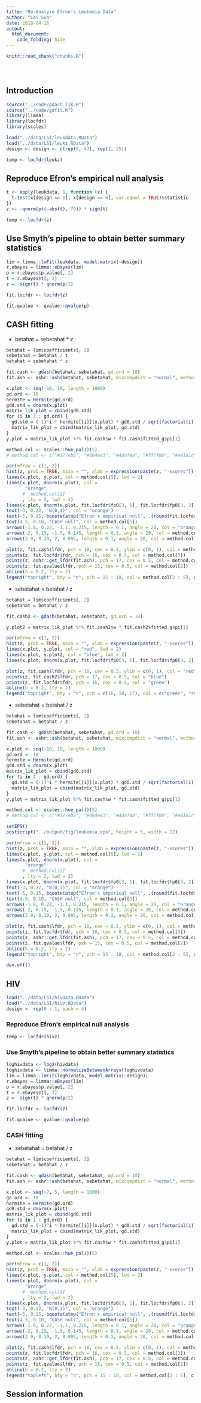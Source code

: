 ```yaml
---
title: "Re-Analyze Efron's Leukemia Data"
author: "Lei Sun"
date: 2018-04-16
output:
  html_document:
    code_folding: hide
---
```


<!-- The file analysis/chunks.R contains chunks that define default settings
shared across the workflowr files. -->
```r
knitr::read_chunk("chunks.R")
```

<!-- Update knitr chunk options -->
```r
```

<!-- Insert the date the file was last updated -->
```r
```

<!-- Insert the code version (Git commit SHA1) if Git repository exists and R
 package git2r is installed -->
```r
```

<!-- Add your analysis here -->

## Introduction

```r
source("../code/gdash_lik.R")
source("../code/gdfit.R")
library(limma)
library(locfdr)
library(scales)
```

```r
load("../data/LSI/leukdata.RData")
load("../data/LSI/leukz.RData")
design <- design <- c(rep(0, 47), rep(1, 25))
```

```r
temp <- locfdr(leukz)
```

## Reproduce Efron's empirical null analysis

```r
t <- apply(leukdata, 1, function (x) {
  t.test(x[design == 1], x[design == 0], var.equal = TRUE)$statistic
})
z <- -qnorm(pt(-abs(t), 70)) * sign(t)
```

```r
temp <- locfdr(z)
```

## Use Smyth's pipeline to obtain better summary statistics

```r
lim = limma::lmFit(leukdata, model.matrix(~design))
r.ebayes = limma::eBayes(lim)
p = r.ebayes$p.value[, 2]
t = r.ebayes$t[, 2]
z = -sign(t) * qnorm(p/2)
```

```r
fit.locfdr <- locfdr(z)
```

```r
fit.qvalue <- qvalue::qvalue(p)
```

## CASH fitting

- betahat = sebetahat * z

```r
betahat = lim$coefficients[, 2]
sebetahat = betahat / t
betahat = sebetahat * z
```

```r
fit.cash <- gdash(betahat, sebetahat, gd.ord = 10)
fit.ash <- ashr::ash(betahat, sebetahat, mixcompdist = "normal", method = "fdr")
```

```r
x.plot <- seq(-10, 10, length = 1000)
gd.ord <- 10
hermite = Hermite(gd.ord)
gd0.std = dnorm(x.plot)
matrix_lik_plot = cbind(gd0.std)
for (i in 1 : gd.ord) {
  gd.std = (-1)^i * hermite[[i]](x.plot) * gd0.std / sqrt(factorial(i))
  matrix_lik_plot = cbind(matrix_lik_plot, gd.std)
}
y.plot = matrix_lik_plot %*% fit.cash$w * fit.cash$fitted_g$pi[1]

method.col <- scales::hue_pal()(5)
# method.col <- c("#377eb8", "#984ea3", "#4daf4a", "#ff7f00", "#e41a1c")

par(mfrow = c(1, 2))
hist(z, prob = TRUE, main = "", xlab = expression(paste(z, "-scores")), cex.lab = 1.25)
lines(x.plot, y.plot, col = method.col[5], lwd = 2)
lines(x.plot, dnorm(x.plot), col = 
       "orange"
      #  method.col[2]
      , lty = 2, lwd = 2)
lines(x.plot, dnorm(x.plot, fit.locfdr$fp0[3, 1], fit.locfdr$fp0[3, 2]) * fit.locfdr$fp0[3, 3], col = method.col[3], lty = 2, lwd = 2)
text(-3, 0.22, "N(0,1)", col = "orange")
text(-5, 0.15, bquote(atop("Efron's empirical null", .(round(fit.locfdr$fp0[3, 3], 2)) %*% N(.(round(fit.locfdr$fp0[3, 1], 2)), .(round(fit.locfdr$fp0[3, 2], 2))^2))), col = method.col[3])
text(4.5, 0.10, "CASH null", col = method.col[5])
arrows(-1.8, 0.22, -1.1, 0.215, length = 0.1, angle = 20, col = "orange")
arrows(-2, 0.15, -1.5, 0.145, length = 0.1, angle = 20, col = method.col[3])
arrows(2.9, 0.10, 2, 0.095, length = 0.1, angle = 20, col = method.col[5])

plot(z, fit.cash$lfdr, pch = 18, cex = 0.5, ylim = c(0, 1), col = method.col[5], ylab = "Local FDR", xlab = expression(paste(z, "-scores")), cex.lab = 1.25)
points(z, fit.locfdr$fdr, pch = 16, cex = 0.5, col = method.col[3])
points(z, ashr::get_lfdr(fit.ash), pch = 17, cex = 0.5, col = method.col[4])
points(z, fit.qvalue$lfdr, pch = 15, cex = 0.5, col = method.col[2])
abline(h = 0.2, lty = 2)
legend("topright", bty = "n", pch = 15 : 18, col = method.col[2 : 5], c("qvalue", "locfdr", "ASH", "CASH"))
```

- sebetahat = betahat / z

```r
betahat = lim$coefficients[, 2]
sebetahat = betahat / z
```

```r
fit.cash2 <- gdash(betahat, sebetahat, gd.ord = 10)
```

```r
y.plot2 = matrix_lik_plot %*% fit.cash2$w * fit.cash2$fitted_g$pi[1]

par(mfrow = c(1, 2))
hist(z, prob = TRUE, main = "", xlab = expression(paste(z, "-scores")), cex.lab = 1.25)
lines(x.plot, y.plot, col = "red", lwd = 2)
lines(x.plot, y.plot2, col = "blue", lwd = 2)
lines(x.plot, dnorm(x.plot, fit.locfdr$fp0[3, 1], fit.locfdr$fp0[3, 2]) * fit.locfdr$fp0[3, 3], col = 'green', lty = 2, lwd = 2)

plot(z, fit.cash$lfdr, pch = 18, cex = 0.5, ylim = c(0, 1), col = "red", ylab = "Local FDR", xlab = expression(paste(z, "-scores")), cex.lab = 1.25)
points(z, fit.cash2$lfdr, pch = 17, cex = 0.5, col = "blue")
points(z, fit.locfdr$fdr, pch = 16, cex = 0.5, col = "green")
abline(h = 0.2, lty = 2)
legend("topright", bty = "n", pch = c(16, 18, 17), col = c("green", "red", "blue"), c("qvalue", "CASH: 1", "CASH: 2"))
```

- sebetahat = betahat / z

```r
betahat = lim$coefficients[, 2]
sebetahat = betahat / z
```

```r
fit.cash <- gdash(betahat, sebetahat, gd.ord = 10)
fit.ash <- ashr::ash(betahat, sebetahat, mixcompdist = "normal", method = "fdr")
```

```r
x.plot <- seq(-10, 10, length = 1000)
gd.ord <- 10
hermite = Hermite(gd.ord)
gd0.std = dnorm(x.plot)
matrix_lik_plot = cbind(gd0.std)
for (i in 1 : gd.ord) {
  gd.std = (-1)^i * hermite[[i]](x.plot) * gd0.std / sqrt(factorial(i))
  matrix_lik_plot = cbind(matrix_lik_plot, gd.std)
}
y.plot = matrix_lik_plot %*% fit.cash$w * fit.cash$fitted_g$pi[1]

method.col <- scales::hue_pal()(5)
# method.col <- c("#377eb8", "#984ea3", "#4daf4a", "#ff7f00", "#e41a1c")

setEPS()
postscript("../output/fig/leukemia.eps", height = 5, width = 12)

par(mfrow = c(1, 2))
hist(z, prob = TRUE, main = "", xlab = expression(paste(z, "-scores")), cex.lab = 1.25)
lines(x.plot, y.plot, col = method.col[5], lwd = 2)
lines(x.plot, dnorm(x.plot), col = 
       "orange"
      #  method.col[2]
      , lty = 2, lwd = 2)
lines(x.plot, dnorm(x.plot, fit.locfdr$fp0[3, 1], fit.locfdr$fp0[3, 2]) * fit.locfdr$fp0[3, 3], col = method.col[3], lty = 2, lwd = 2)
text(-3, 0.22, "N(0,1)", col = "orange")
text(-5, 0.15, bquote(atop("Efron's empirical null", .(round(fit.locfdr$fp0[3, 3], 2)) %*% N(.(round(fit.locfdr$fp0[3, 1], 2)), .(round(fit.locfdr$fp0[3, 2], 2))^2))), col = method.col[3])
text(4.5, 0.10, "CASH null", col = method.col[5])
arrows(-1.8, 0.22, -1.1, 0.215, length = 0.1, angle = 20, col = "orange")
arrows(-2, 0.15, -1.5, 0.145, length = 0.1, angle = 20, col = method.col[3])
arrows(2.9, 0.10, 2, 0.095, length = 0.1, angle = 20, col = method.col[5])

plot(z, fit.cash$lfdr, pch = 18, cex = 0.5, ylim = c(0, 1), col = method.col[5], ylab = "Local FDR", xlab = expression(paste(z, "-scores")), cex.lab = 1.25)
points(z, fit.locfdr$fdr, pch = 16, cex = 0.5, col = method.col[3])
points(z, ashr::get_lfdr(fit.ash), pch = 17, cex = 0.5, col = method.col[4])
points(z, fit.qvalue$lfdr, pch = 15, cex = 0.5, col = method.col[2])
abline(h = 0.2, lty = 2)
legend("topright", bty = "n", pch = 15 : 18, col = method.col[2 : 5], c("qvalue", "locfdr", "ASH", "CASH"))

dev.off()
```

## HIV

```r
load("../data/LSI/hivdata.RData")
load("../data/LSI/hivz.RData")
design <- rep(0 : 1, each = 4)
```

### Reproduce Efron's empirical null analysis

```r
temp <- locfdr(hivz)
```

### Use Smyth's pipeline to obtain better summary statistics

```r
loghivdata <- log2(hivdata)
loghivdata <- limma::normalizeBetweenArrays(loghivdata)
lim = limma::lmFit(loghivdata, model.matrix(~design))
r.ebayes = limma::eBayes(lim)
p = r.ebayes$p.value[, 2]
t = r.ebayes$t[, 2]
z = -sign(t) * qnorm(p/2)
```

```r
fit.locfdr <- locfdr(z)
```

```r
fit.qvalue <- qvalue::qvalue(p)
```

### CASH fitting

- sebetahat = betahat / z

```r
betahat = lim$coefficients[, 2]
sebetahat = betahat / z
```

```r
fit.cash <- gdash(betahat, sebetahat, gd.ord = 10)
fit.ash <- ashr::ash(betahat, sebetahat, mixcompdist = "normal", method = "fdr")
```

```r
x.plot <- seq(-7, 5, length = 1000)
gd.ord <- 10
hermite = Hermite(gd.ord)
gd0.std = dnorm(x.plot)
matrix_lik_plot = cbind(gd0.std)
for (i in 1 : gd.ord) {
  gd.std = (-1)^i * hermite[[i]](x.plot) * gd0.std / sqrt(factorial(i))
  matrix_lik_plot = cbind(matrix_lik_plot, gd.std)
}
y.plot = matrix_lik_plot %*% fit.cash$w * fit.cash$fitted_g$pi[1]

method.col <- scales::hue_pal()(5)

par(mfrow = c(1, 2))
hist(z, prob = TRUE, main = "", xlab = expression(paste(z, "-scores")), cex.lab = 1.25, breaks = 50)
lines(x.plot, y.plot, col = method.col[5], lwd = 2)
lines(x.plot, dnorm(x.plot), col = 
       "orange"
      #  method.col[2]
      , lty = 2, lwd = 2)
lines(x.plot, dnorm(x.plot, fit.locfdr$fp0[3, 1], fit.locfdr$fp0[3, 2]) * fit.locfdr$fp0[3, 3], col = method.col[3], lty = 2, lwd = 2)
text(-3, 0.22, "N(0,1)", col = "orange")
text(-5, 0.15, bquote(atop("Efron's empirical null", .(round(fit.locfdr$fp0[3, 3], 2)) %*% N(.(round(fit.locfdr$fp0[3, 1], 2)), .(round(fit.locfdr$fp0[3, 2], 2))^2))), col = method.col[3])
text(4.5, 0.10, "CASH null", col = method.col[5])
arrows(-1.8, 0.22, -1.1, 0.215, length = 0.1, angle = 20, col = "orange")
arrows(-2, 0.15, -1.5, 0.145, length = 0.1, angle = 20, col = method.col[3])
arrows(2.9, 0.10, 2, 0.095, length = 0.1, angle = 20, col = method.col[5])

plot(z, fit.cash$lfdr, pch = 18, cex = 0.5, ylim = c(0, 1), col = method.col[5], ylab = "Local FDR", xlab = expression(paste(z, "-scores")), cex.lab = 1.25)
points(z, fit.locfdr$fdr, pch = 16, cex = 0.5, col = method.col[3])
points(z, ashr::get_lfdr(fit.ash), pch = 17, cex = 0.5, col = method.col[4])
points(z, fit.qvalue$lfdr, pch = 15, cex = 0.5, col = method.col[2])
abline(h = 0.2, lty = 2)
legend("topleft", bty = "n", pch = 15 : 18, col = method.col[2 : 5], c("qvalue", "locfdr", "ASH", "CASH"))
```

## Session information

<!-- Insert the session information into the document -->
```r
```
